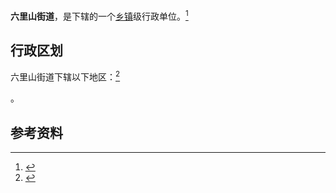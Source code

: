 {{中国乡级行政区|37/01/03/010/000}}

'''六里山街道'''，是{{PRC admin/fullname|37/01/03/010/000|3}}下辖的一个[[乡镇|乡镇]]级行政单位。<ref>{{PRC admin/ref sgc|{{PRC admin/parent|37/01/03/010/000}}}}</ref>

== 行政区划 ==

六里山街道下辖以下地区：<ref>{{PRC admin/ref sgc|37/01/03/010/000}}</ref>

{{PRC admin/children|37/01/03/010/000}}。

== 参考资料 ==

{{reflist}}

{{行政区划小作品}}
{{PRC admin/navcat|37/01/03/010/000}}